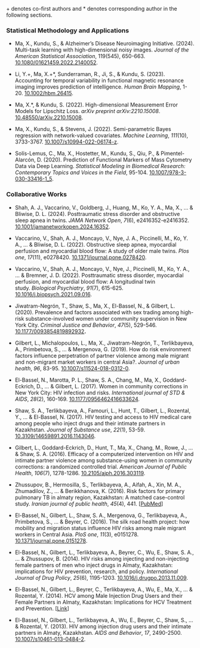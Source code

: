 \+ denotes co-first authors and \* denotes corresponding author in the following sections.

### Statistical Methodology and Applications

-   Ma, X., Kundu, S., & Alzheimer's Disease Neuroimaging Initiative. (2024). Multi-task learning with high-dimensional noisy images. *Journal of the American Statistical Association*, 119(545), 650-663. [10.1080/01621459.2022.2140052](https://doi.org/10.1080/01621459.2022.2140052){.uri}.

-   Li, Y.+, Ma, X.+\*, Sunderraman, R., Ji, S., & Kundu, S. (2023). Accounting for temporal variability in functional magnetic resonance imaging improves prediction of intelligence. *Human Brain Mapping*, 1-20. [10.1002/hbm.26415](https://doi.org/10.1002/hbm.26415){.uri}.

-   Ma, X.\*, & Kundu, S. (2022). High-dimensional Measurement Error Models for Lipschitz Loss. *arXiv preprint arXiv:2210.15008*. [10.48550/arXiv.2210.15008](https://doi.org/10.48550/arXiv.2210.15008){.uri}.

-   Ma, X., Kundu, S., & Stevens, J. (2022). Semi-parametric Bayes regression with network-valued covariates. *Machine Learning*, *111*(10), 3733-3767. [10.1007/s10994-022-06174-z](https://doi.org/10.1007/s10994-022-06174-z).

-   Solís-Lemus, C., Ma, X., Hostetter, M., Kundu, S., Qiu, P., & Pimentel-Alarcón, D. (2020). Prediction of Functional Markers of Mass Cytometry Data via Deep Learning. *Statistical Modeling in Biomedical Research: Contemporary Topics and Voices in the Field*, 95-104. [10.1007/978-3-030-33416-1_5](https://doi.org/10.1007/978-3-030-33416-1_5).

### Collaborative Works

-   Shah, A. J., Vaccarino, V., Goldberg, J., Huang, M., Ko, Y. A., Ma, X., ... & Bliwise, D. L. (2024). Posttraumatic stress disorder and obstructive sleep apnea in twins. *JAMA Network Open*, *7*(6), e2416352-e2416352. [10.1001/jamanetworkopen.2024.16352](https://doi.org/10.1001/jamanetworkopen.2024.16352).

-   Vaccarino, V., Shah, A. J., Moncayo, V., Nye, J. A., Piccinelli, M., Ko, Y. A., ... & Bliwise, D. L. (2022). Obstructive sleep apnea, myocardial perfusion and myocardial blood flow: A study of older male twins. *Plos one*, *17*(11), e0278420. [10.1371/journal.pone.0278420](https://doi.org/10.1371/journal.pone.0278420).

-   Vaccarino, V., Shah, A. J., Moncayo, V., Nye, J., Piccinelli, M., Ko, Y. A., ... & Bremner, J. D. (2022). Posttraumatic stress disorder, myocardial perfusion, and myocardial blood flow: A longitudinal twin study. *Biological Psychiatry*, *91*(7), 615-625. [10.1016/j.biopsych.2021.09.016](https://doi.org/10.1016/j.biopsych.2021.09.016).

-   Jiwatram-Negrón, T., Shaw, S., Ma, X., El-Bassel, N., & Gilbert, L. (2020). Prevalence and factors associated with sex trading among high-risk substance-involved women under community supervision in New York City. *Criminal Justice and Behavior*, *47*(5), 529-546. [10.1177/0093854819892932](https://doi.org/10.1177/0093854819892932)**.**

-   Gilbert, L., Michalopoulos, L., Ma, X., Jiwatram-Negrón, T., Terlikbayeva, A., Primbetova, S., ... & Mergenova, G. (2019). How do risk environment factors influence perpetration of partner violence among male migrant and non-migrant market workers in central Asia?. *Journal of urban health*, *96*, 83-95. [10.1007/s11524-018-0312-0](https://doi.org/10.1007/s11524-018-0312-0).

-   El-Bassel, N., Marotta, P. L., Shaw, S. A., Chang, M., Ma, X., Goddard-Eckrich, D., ... & Gilbert, L. (2017). Women in community corrections in New York City: HIV infection and risks. *International journal of STD & AIDS*, *28*(2), 160-169. [10.1177/0956462416633624](https://doi.org/10.1177/0956462416633624).

-   Shaw, S. A., Terlikbayeva, A., Famouri, L., Hunt, T., Gilbert, L., Rozental, Y., ... & El-Bassel, N. (2017). HIV testing and access to HIV medical care among people who inject drugs and their intimate partners in Kazakhstan. *Journal of Substance use*, *22*(1), 53-59. [10.3109/14659891.2016.1143046](https://doi.org/10.3109/14659891.2016.1143046).

-   Gilbert, L., Goddard-Eckrich, D., Hunt, T., Ma, X., Chang, M., Rowe, J., ... & Shaw, S. A. (2016). Efficacy of a computerized intervention on HIV and intimate partner violence among substance-using women in community corrections: a randomized controlled trial. *American Journal of Public Health*, *106*(7), 1278-1286. [10.2105/ajph.2016.303119](https://doi.org/10.2105/ajph.2016.303119).

-   Zhussupov, B., Hermosilla, S., Terlikbayeva, A., Aifah, A., Xin, M. A., Zhumadilov, Z., ... & Berikkhanova, K. (2016). Risk factors for primary pulmonary TB in almaty region, Kazakhstan: A matched case-control study. *Iranian journal of public health*, *45*(4), 441. \[[PubMed](https://www.ncbi.nlm.nih.gov/pmc/articles/PMC4888171/)\]

-   El-Bassel, N., Gilbert, L., Shaw, S. A., Mergenova, G., Terlikbayeva, A., Primbetova, S., ... & Beyrer, C. (2016). The silk road health project: how mobility and migration status influence HIV risks among male migrant workers in Central Asia. *PloS one*, *11*(3), e0151278. [10.1371/journal.pone.0151278](https://doi.org/10.1371/journal.pone.0151278).

-   El-Bassel, N., Gilbert, L., Terlikbayeva, A., Beyrer, C., Wu, E., Shaw, S. A., ... & Zhussupov, B. (2014). HIV risks among injecting and non-injecting female partners of men who inject drugs in Almaty, Kazakhstan: implications for HIV prevention, research, and policy. *International Journal of Drug Policy*, *25*(6), 1195-1203. [10.1016/j.drugpo.2013.11.009](https://doi.org/10.1016/j.drugpo.2013.11.009).

-   El-Bassel, N., Gilbert, L., Beyrer, C., Terlikbayeva, A., Wu, E., Ma, X., ... & Rozental, Y. (2014). HCV among Male Injection Drug Users and their Female Partners in Almaty, Kazakhstan: Implications for HCV Treatment and Prevention. \[[Link](http://hdl.lib.byu.edu/1877/5749)\]

-   El-Bassel, N., Gilbert, L., Terlikbayeva, A., Wu, E., Beyrer, C., Shaw, S., ... & Rozental, Y. (2013). HIV among injection drug users and their intimate partners in Almaty, Kazakhstan. *AIDS and Behavior*, *17*, 2490-2500. [10.1007/s10461-013-0484-2](https://doi.org/10.1007/s10461-013-0484-2).
